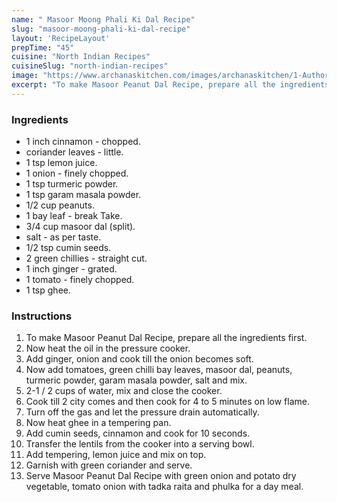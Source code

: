 ---
name: " Masoor Moong Phali Ki Dal Recipe"
slug: "masoor-moong-phali-ki-dal-recipe"
layout: 'RecipeLayout'
prepTime: "45"
cuisine: "North Indian Recipes"
cuisineSlug: "north-indian-recipes"
image: "https://www.archanaskitchen.com/images/archanaskitchen/1-Author/sibyl_sunitha/Masoor_Moong_Phali_Ki_Dal_Recipe_Masoor_Dal_With_Peanuts_Recipe.jpg"
excerpt: "To make Masoor Peanut Dal Recipe, prepare all the ingredients first"
---

### Ingredients

-  1 inch cinnamon - chopped.
-  coriander leaves - little.
-  1 tsp lemon juice.
-  1 onion - finely chopped.
-  1 tsp turmeric powder.
-  1 tsp garam masala powder.
-  1/2 cup peanuts.
-  1 bay leaf - break Take.
- 3/4 cup masoor dal (split).
-  salt - as per taste.
-  1/2 tsp cumin seeds.
-  2 green chillies - straight cut.
-  1 inch ginger - grated.
-  1 tomato - finely chopped.
-  1 tsp ghee.

### Instructions

1. To make Masoor Peanut Dal Recipe, prepare all the ingredients first.
1. Now heat the oil in the pressure cooker.
1. Add ginger, onion and cook till the onion becomes soft.
1. Now add tomatoes, green chilli bay leaves, masoor dal, peanuts, turmeric powder, garam masala powder, salt and mix.
1. 2-1 / 2 cups of water, mix and close the cooker.
1. Cook till 2 city comes and then cook for 4 to 5 minutes on low flame.
1. Turn off the gas and let the pressure drain automatically.
1. Now heat ghee in a tempering pan.
1. Add cumin seeds, cinnamon and cook for 10 seconds.
1. Transfer the lentils from the cooker into a serving bowl.
1. Add tempering, lemon juice and mix on top.
1. Garnish with green coriander and serve.
1. Serve Masoor Peanut Dal Recipe with green onion and potato dry vegetable, tomato onion with tadka raita and phulka for a day meal.
